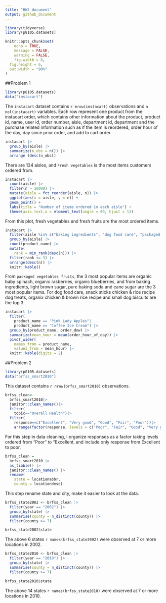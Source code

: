 ```yaml
---
title: "HW3 document"
output: github_document
---
```


```r
library(tidyverse)
library(p8105.datasets)
```

```r
knitr::opts_chunk$set(
	echo = TRUE,
	message = FALSE,
	warning = FALSE,
	fig.width = 8, 
  fig.height = 6,
  out.width = "90%"
)
```

##Problem 1

```r
library(p8105.datasets)
data("instacart")
```
The `instacart` dataset contains `r nrow(instacart)` observations and `n nol(instacart)` variables.
Each row represent one product from the instacart order, which contains other information about the product, product id, name, user id, order number, aisle, department id, department and the purchase related information such as if the item is reordered, order hour of the day, day since prior order, and add to cart order. 

```r
instacart |> 
  group_by(aisle) |> 
  summarize(n_obs = n()) |> 
  arrange (desc(n_obs))
```
There are 134 aisles, and `Fresh vegetables` is the most items customers ordered from.

```r
instacart |>
  count(aisle) |> 
  filter(n > 10000) |> 
  mutate(aisle = fct_reorder(aisle, n)) |> 
  ggplot(aes(x = aisle, y = n)) + 
  geom_point() + 
  labs(title = "Number of items ordered in each aisle") +
  theme(axis.text.x = element_text(angle = 60, hjust = 1))
```
From this plot, fresh vegetables and fresh fruits are the most ordered items.

```r
instacart |> 
  filter(aisle %in% c("baking ingredients", "dog food care", "packaged vegetables fruits")) |>
  group_by(aisle) |> 
  count(product_name) |> 
  mutate(
    rank = min_rank(desc(n))) |> 
  filter(rank <= 3) |> 
  arrange(desc(n)) |>
  knitr::kable()
```
From `packaged vegetables fruits`, the 3 most popular items are organic baby spinach, organic rasberries, organic blueberries, and from baking ingredients, light brown sugar, pure baking soda and cane sugar are the 3 most popular items. For dog food care, snack sticks chicken & rice recipe dog treats, organix chicken & brown rice recipe and small dog biscuits are the top 3.

```r
instacart |> 
  filter(
    product_name == "Pink Lady Apples"|
    product_name == "Coffee Ice Cream") |> 
  group_by(product_name, order_dow) |> 
  summarize(mean_hour = mean(order_hour_of_day)) |> 
  pivot_wider(
    names_from = product_name,
    values_from = mean_hour) |> 
  knitr::kable(digits = 2)
```


##Problem 2
```r
library(p8105.datasets)
data("brfss_smart2010")
```
This dataset contains `r nrow(brfss_smart2010)` observations.

```r
brfss_clean<-
  brfss_smart2010|>
  janitor::clean_names()|>
  filter(
    topic=="Overall Health")|>
  filter(
    response==c("Excellent", "Very good", "Good", "Fair", "Poor"))|>
    arrange(factor(response, levels = c("Poor", "Fair", "Good", "Very good", "Excellent")))
```

For this step in data cleaning, I organize responses as a factor taking levels ordered from “Poor” to “Excellent, and include only response from Excellent to poor. 

```r
brfss_clean =
  brfss_smart2010 |> 
  as_tibble() |> 
  janitor::clean_names() |> 
  rename(
    state = locationabbr,
    county = locationdesc) 
```
This step rename state and city, make it easier to look at the data.

```r
brfss_state2002 <- brfss_clean |>
  filter(year == "2002") |>
  group_by(state) |>
  summarise(county = n_distinct(county)) |>
  filter(county >= 7)

brfss_state2002$state
```
The above 6 states `r names(brfss_state2002)` were observed at 7 or more locations in 2002.


```r
brfss_state2010 <- brfss_clean |> 
  filter(year == "2010") |> 
  group_by(state) |> 
  summarise(county = n_distinct(county)) |>  
  filter(county >= 7) 

brfss_state2010$state
```
The above 14 states `r names(brfss_state2010)` were observed at 7 or more locations in 2010.










